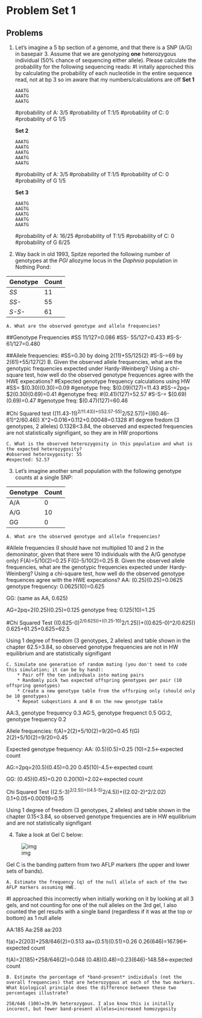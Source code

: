 # Problem Set 1

## Problems

1. Let's imagine a 5 bp section of a genome, and that there is a SNP (A/G) in basepair 3.  Assume that we are genotyping **one** heterozygous individual (50% chance of sequencing either allele).  Please calculate the probability for the following sequencing reads:
#I initally approched this by calculating the probability of each nucleotide in the entire sequence read, not at bp 3 so im aware that my numbers/calculations are off
    **Set 1**
    
    ```
    AAATG
    AAATG
    AAATG
    ```
#probability of A: 3/5
#probability of T:1/5
#probability of C: 0
#probability of G 1/5

    **Set 2**

    ```
    AAATG
    AAATG
    AAATG
    AAATG
    AAATG
    ```
#probability of A: 3/5
#probability of T:1/5
#probability of C: 0
#probability of G 1/5

    **Set 3**

    ```
    AAATG
    AAGTG
    AAATG
    AAATG
    AAATG
    ```
#probability of A: 16/25
#probability of T:1/5
#probability of C: 0
#probability of G 6/25

2. Way back in old 1993, Spitze reported the following number of genotypes at the *PGI* allozyme locus in the *Daphnia* population in Nothing Pond:

|Genotype|Count|
|--------|-----|
|*SS*| 11|
|*SS-*|55|
|*S-S-*|61|

    A. What are the observed genotype and allele frequencies?
##Genotype Frequencies
#SS 11/127=0.086
#SS- 55/127=0.433
#S-S- 61/127=0.480

##Allele frequencies:
#SS=0.30 by doing 2(11)+55/125(2)
#S-S-=69 by 2(61)+55/127(2)
    B. Given the observed allele frequencies, what are the genotypic frequencies expected under Hardy-Weinberg?  Using a chi-square test, how well do the observed genotype frequences agree with the HWE expecations?
#Expected genotype frequency calculations using HW
#SS= $(0.30)(0.30)=0.09
  #genotype freq: $(0.09)(127)=11.43
#SS-=2pq= $2(0.30)(0.69)=0.41
  #genotype freq: #(0.41)(127)=52.57
#S-S-= $(0.69)(0.69)=0.47
  #genotype freq: $(0.47)(127)=60.46

#Chi Squared test
((11.43-11)^2/11.43))+((52.57-55)^2/52.57))+((60.46-61)^2/60.46))
X^2=0.016+0.112+0.00048=0.1328
#1 degree fredom (3 genotypes, 2 alleles)
    0.1328<3.84, the observed and expected frequencies are not statistically signifigant, so they are in HW proportions
    
    C. What is the observed heterozygosity in this population and what is the expected heterozygosity?
    #observed heteroxygosity: 55
    #expected: 52.57

3.  Let's imagine another small population with the following genotype counts at a single SNP:

|Genotype|Count|
|--------|-----|
|A/A|0|
|A/G|10|
|GG|0|

    A. What are the observed genotype and allele frequencies?
#Allele frequencies (I should have not multiplied 10 and 2 in the demoninator, given that there were 10 individuals with the A/G genotype only)
F(A)=5/10(2)=0.25
F(G)-5/10(2)=0.25
    B. Given the observed allele frequencies, what are the genotypic frequencies expected under Hardy-Weinberg?  Using a chi-square test, how well do the observed genotype frequences agree with the HWE expecations?
AA: (0.25)(0.25)=0.0625
  genotype frequency: 0.0625(10)=0.625
  
GG: (same as AA, 0.625)

AG=2pq=2(0.25)(0.25)=0.125
  genotype freq: 0.125(10)=1.25
  
#Chi Squared Test
((0.625-0)^2/0.625))+((1.25-10)^2/1.25))+((0.625-0)^2/0.625))
0.625+61.25+0.625=62.5

Using 1 degree of freedom (3 genotypes, 2 alleles) and table shown in the chapter 62.5>3.84, so observed genotype frequencies are not in HW equilibrium and are statistically signifigant
    
    C. Simulate one generation of random mating (you don't need to code this simulation; it can be by hand):
        * Pair off the ten indivduals into mating pairs
        * Randomly pick two expected offspring genotypes per pair (10 offspring genotypes)
        * Create a new genotype table from the offsrping only (should only be 10 genotypes)
        * Repeat subqestions A and B on the new genotype table
AA:3, genotype frequency 0.3
AG:5, genotype frequenct 0.5
GG:2, genotype frequency 0.2

Allele frequencies:
f(A)=2(2)+5/10(2)=9/20=0.45
f(G) 2(2)+5/10(2)=9/20=0.45

Expected genotype frequency:
AA: (0.5)(0.5)=0.25
  (10)=2.5<-expected count
  
AG:=2pq=2(0.5)(0.45)=0.20
  0.45(10)-4.5<-expected count

GG: (0.45)(0.45)=0.20
  0.20(10)=2.02<-expected count
  
Chi Squared Test
((2.5-3)^2/2.5))+((4.5-5)^2/4.5))+((2.02-2)^2/2.02)
  0.1+0.05+0.00019=0.15
 
 Using 1 degree of freedom (3 genotypes, 2 alleles) and table shown in the chapter 0.15<3.84, so observed genotype frequencies are in HW equilibrium and are not statistically signifigant       
        

4.  Take a look at Gel C below:

![img](./img/February%209%2C%202023/IMG_0524.jpeg)

Gel C is the banding pattern from two AFLP markers (the upper and lower sets of bands).
    
    A. Estimate the frequency (q) of the null allele of each of the two AFLP markers assuming HWE.
#I approached this incorrectly when initially working on it by looking at all 3 gels, and not counting for one of the null alleles on the 3rd gel, I also counted the gel results with a single band (regardless if it was at the top or bottom) as 1 null allele 

AA:185
Aa:258
aa:203

f(a)=2(203)+258/646(2)=0.513
aa=(0.51)(0.51)=0.26
  0.26(646)=167.96<-expected count
  
f(A)=2(185)+258/646(2)=0.048
  (0.48)(0.48)=0.23(646)-148.58<-expected count

    B. Estimate the percentage of *band-present* individuals (not the overall frequencies) that are heterozygous at each of the two markers.  What biological principle does the difference between these two percentages illustrate?
    
    258/646 (100)=39.9% heterozygous. I also know this is initally incorect, but fewer band-present alleles=increased homozygosity
